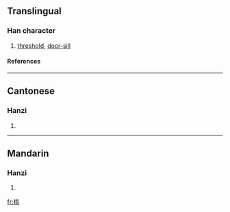 {{see|檻}}

==Translingual==
===Han character===
{{Han char|rn=75|rad=木|as=10|sn=14|four=|canj=木中戈廿 (DLIT)}}
# [[threshold]], [[door-sill]]
====References====
{{Han ref|kx=0546.251|hdz=21263.150|uh=69DB|ud=27099}}

----
==Cantonese==
===Hanzi===
{{yue-hanzi|jyut=|y=haam5, laam6}}
# {{defn|Cantonese}}

----
==Mandarin==
===Hanzi===
{{cmn-hanzi|tra=檻|pin=[[jiàn]] (jian4)|wg=chien<sup>4</sup>}}
# {{defn|Mandarin}}

[[fr:槛]]